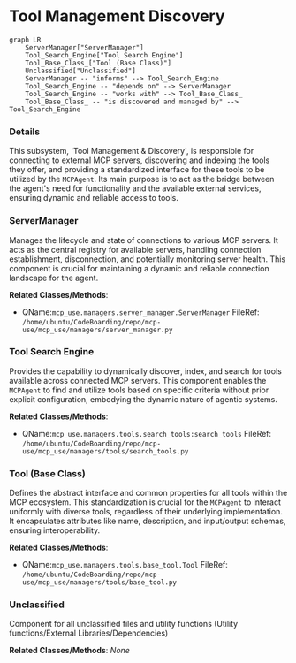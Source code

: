 # Tool Management Discovery
```mermaid
graph LR
    ServerManager["ServerManager"]
    Tool_Search_Engine["Tool Search Engine"]
    Tool_Base_Class_["Tool (Base Class)"]
    Unclassified["Unclassified"]
    ServerManager -- "informs" --> Tool_Search_Engine
    Tool_Search_Engine -- "depends on" --> ServerManager
    Tool_Search_Engine -- "works with" --> Tool_Base_Class_
    Tool_Base_Class_ -- "is discovered and managed by" --> Tool_Search_Engine
```

### Details

This subsystem, 'Tool Management & Discovery', is responsible for connecting to external MCP servers, discovering and indexing the tools they offer, and providing a standardized interface for these tools to be utilized by the `MCPAgent`. Its main purpose is to act as the bridge between the agent's need for functionality and the available external services, ensuring dynamic and reliable access to tools.

### ServerManager
Manages the lifecycle and state of connections to various MCP servers. It acts as the central registry for available servers, handling connection establishment, disconnection, and potentially monitoring server health. This component is crucial for maintaining a dynamic and reliable connection landscape for the agent.


**Related Classes/Methods**:

- QName:`mcp_use.managers.server_manager.ServerManager` FileRef: `/home/ubuntu/CodeBoarding/repo/mcp-use/mcp_use/managers/server_manager.py`


### Tool Search Engine
Provides the capability to dynamically discover, index, and search for tools available across connected MCP servers. This component enables the `MCPAgent` to find and utilize tools based on specific criteria without prior explicit configuration, embodying the dynamic nature of agentic systems.


**Related Classes/Methods**:

- QName:`mcp_use.managers.tools.search_tools:search_tools` FileRef: `/home/ubuntu/CodeBoarding/repo/mcp-use/mcp_use/managers/tools/search_tools.py`


### Tool (Base Class)
Defines the abstract interface and common properties for all tools within the MCP ecosystem. This standardization is crucial for the `MCPAgent` to interact uniformly with diverse tools, regardless of their underlying implementation. It encapsulates attributes like name, description, and input/output schemas, ensuring interoperability.


**Related Classes/Methods**:

- QName:`mcp_use.managers.tools.base_tool.Tool` FileRef: `/home/ubuntu/CodeBoarding/repo/mcp-use/mcp_use/managers/tools/base_tool.py`


### Unclassified
Component for all unclassified files and utility functions (Utility functions/External Libraries/Dependencies)


**Related Classes/Methods**: _None_
